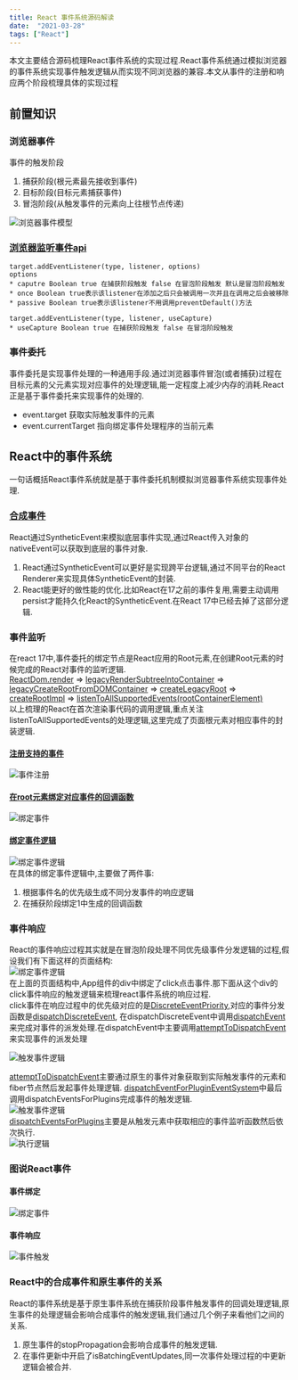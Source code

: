 ```yaml
---
title: React 事件系统源码解读
date:  "2021-03-28"
tags: ["React"]
---
```


本文主要结合源码梳理React事件系统的实现过程.React事件系统通过模拟浏览器的事件系统实现事件触发逻辑从而实现不同浏览器的兼容.本文从事件的注册和响应两个阶段梳理具体的实现过程

## 前置知识

### 浏览器事件
事件的触发阶段
1. 捕获阶段(根元素最先接收到事件) 
2. 目标阶段(目标元素捕获事件)
3. 冒泡阶段(从触发事件的元素向上往根节点传递)  

![浏览器事件模型](/static/images/reactStatic/reactEvent/eventBrowser.png)
### [浏览器监听事件api](https://developer.mozilla.org/zh-CN/docs/Web/API/EventTarget/addEventListener)

    target.addEventListener(type, listener, options)
    options
    * caputre Boolean true 在捕获阶段触发 false 在冒泡阶段触发 默认是冒泡阶段触发
    * once Boolean true表示该listener在添加之后只会被调用一次并且在调用之后会被移除
    * passive Boolean true表示该listener不用调用preventDefault()方法

    target.addEventListener(type, listener, useCapture)
    * useCapture Boolean true 在捕获阶段触发 false 在冒泡阶段触发
    
### 事件委托
事件委托是实现事件处理的一种通用手段.通过浏览器事件冒泡(或者捕获)过程在目标元素的父元素实现对应事件的处理逻辑,能一定程度上减少内存的消耗.React正是基于事件委托来实现事件的处理的.
* event.target 获取实际触发事件的元素
* event.currentTarget 指向绑定事件处理程序的当前元素

## React中的事件系统
一句话概括React事件系统就是基于事件委托机制模拟浏览器事件系统实现事件处理.
### [合成事件](https://github.com/facebook/react/blob/master/packages/react-dom/src/events/SyntheticEvent.js)
React通过SyntheticEvent来模拟底层事件实现,通过React传入对象的nativeEvent可以获取到底层的事件对象.
1. React通过SyntheticEvent可以更好是实现跨平台逻辑,通过不同平台的React Renderer来实现具体SyntheticEvent的封装.
2. React能更好的做性能的优化.比如React在17之前的事件复用,需要主动调用persist才能持久化React的SyntheticEvent.在React 17中已经去掉了这部分逻辑.

### 事件监听
在react 17中,事件委托的绑定节点是React应用的Root元素,在创建Root元素的时候完成的React对事件的监听逻辑.  
[ReactDom.render](https://github.com/facebook/react/blob/5f21a9fca455069bc1e986e1528963a5055a8f21/packages/react-dom/src/client/ReactDOMLegacy.js#L287) => [legacyRenderSubtreeIntoContainer](https://github.com/facebook/react/blob/5f21a9fca455069bc1e986e1528963a5055a8f21/packages/react-dom/src/client/ReactDOMLegacy.js#L175) => [legacyCreateRootFromDOMContainer](https://github.com/facebook/react/blob/5f21a9fca455069bc1e986e1528963a5055a8f21/packages/react-dom/src/client/ReactDOMLegacy.js#L113) => [createLegacyRoot](https://github.com/facebook/react/blob/5f21a9fca455069bc1e986e1528963a5055a8f21/packages/react-dom/src/client/ReactDOMRoot.js#L164) => [createRootImpl](https://github.com/facebook/react/blob/5f21a9fca455069bc1e986e1528963a5055a8f21/packages/react-dom/src/client/ReactDOMRoot.js#L110) => [listenToAllSupportedEvents(rootContainerElement)](https://github.com/facebook/react/blob/5f21a9fca455069bc1e986e1528963a5055a8f21/packages/react-dom/src/client/ReactDOMRoot.js#L140)  
以上梳理的React在首次渲染事代码的调用逻辑,重点关注listenToAllSupportedEvents的处理逻辑,这里完成了页面根元素对相应事件的封装逻辑.  
#### [注册支持的事件](https://github.com/facebook/react/blob/5f21a9fca455069bc1e986e1528963a5055a8f21/packages/react-dom/src/events/DOMPluginEventSystem.js#L88)
![事件注册](/static/images/reactStatic/reactEvent/registerEvent.png)  
#### [在root元素绑定对应事件的回调函数](https://github.com/facebook/react/blob/5f21a9fca455069bc1e986e1528963a5055a8f21/packages/react-dom/src/events/DOMPluginEventSystem.js#L384)
![绑定事件](/static/images/reactStatic/reactEvent/rootListener.png)  
#### [绑定事件逻辑](https://github.com/facebook/react/blob/5f21a9fca455069bc1e986e1528963a5055a8f21/packages/react-dom/src/events/DOMPluginEventSystem.js#L412)
![绑定事件逻辑](/static/images/reactStatic/reactEvent/addTrappedEvent.png)  
在具体的绑定事件逻辑中,主要做了两件事:
1. 根据事件名的优先级生成不同分发事件的响应逻辑
2. 在捕获阶段绑定1中生成的回调函数

### 事件响应
React的事件响应过程其实就是在冒泡阶段处理不同优先级事件分发逻辑的过程,假设我们有下面这样的页面结构:  
![绑定事件逻辑](/static/images/reactStatic/reactEvent/pageStruct.png)  
在上面的页面结构中,App组件的div中绑定了click点击事件.那下面从这个div的click事件响应的触发逻辑来梳理react事件系统的响应过程.  
click事件在响应过程中的优先级对应的是[DiscreteEventPriority](https://github.com/facebook/react/blob/5f21a9fca455069bc1e986e1528963a5055a8f21/packages/react-dom/src/events/ReactDOMEventListener.js#L368),对应的事件分发函数是[dispatchDiscreteEvent](https://github.com/facebook/react/blob/5f21a9fca455069bc1e986e1528963a5055a8f21/packages/react-dom/src/events/ReactDOMEventListener.js#L122),
在dispatchDiscreteEvent中调用[dispatchEvent](https://github.com/facebook/react/blob/5f21a9fca455069bc1e986e1528963a5055a8f21/packages/react-dom/src/events/ReactDOMEventListener.js#L160)来完成对事件的派发处理.在dispatchEvent中主要调用[attemptToDispatchEvent](https://github.com/facebook/react/blob/5f21a9fca455069bc1e986e1528963a5055a8f21/packages/react-dom/src/events/ReactDOMEventListener.js#L195)来实现事件的派发处理  

![触发事件逻辑](/static/images/reactStatic/reactEvent/dispatchEvent.png)  

[attemptToDispatchEvent](https://github.com/facebook/react/blob/5f21a9fca455069bc1e986e1528963a5055a8f21/packages/react-dom/src/events/ReactDOMEventListener.js#L250)主要通过原生的事件对象获取到实际触发事件的元素和fiber节点然后发起事件处理逻辑. 
[dispatchEventForPluginEventSystem](https://github.com/facebook/react/blob/5f21a9fca455069bc1e986e1528963a5055a8f21/packages/react-dom/src/events/DOMPluginEventSystem.js#L534)中最后调用dispatchEventsForPlugins完成事件的触发逻辑.  
![触发事件逻辑](/static/images/reactStatic/reactEvent/dispatchEventSystem.png)  
[dispatchEventsForPlugins](https://github.com/facebook/react/blob/5f21a9fca455069bc1e986e1528963a5055a8f21/packages/react-dom/src/events/DOMPluginEventSystem.js#L273)主要是从触发元素中获取相应的事件监听函数然后依次执行.  
![执行逻辑](/static/images/reactStatic/reactEvent/executeEvent.png)  

### 图说React事件

#### 事件绑定
![绑定事件](/static/images/reactStatic/reactEvent/listenEvent.png)  
#### 事件响应  
![事件触发](/static/images/reactStatic/reactEvent/eventSimulation.png)  


### React中的合成事件和原生事件的关系
React的事件系统是基于原生事件系统在捕获阶段事件触发事件的回调处理逻辑,原生事件的处理逻辑会影响合成事件的触发逻辑,我们通过几个例子来看他们之间的关系.
1. 原生事件的stopPropagation会影响合成事件的触发逻辑.  
2. 在事件更新中开启了isBatchingEventUpdates,同一次事件处理过程的中更新逻辑会被合并.

